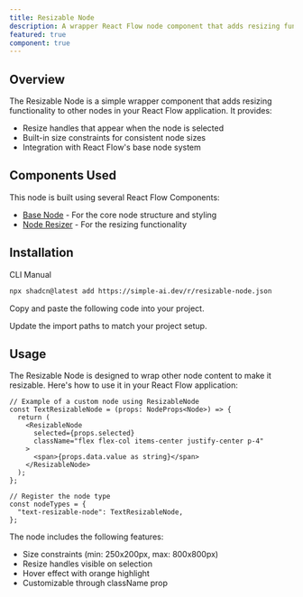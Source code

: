 ```yaml
---
title: Resizable Node
description: A wrapper React Flow node component that adds resizing functionality to other nodes
featured: true
component: true
---
```


<ComponentPreview name="resizable-node-demo" description="An example of a resizable node with size constraints" componentContainerClassName="p-0" />

## Overview

The Resizable Node is a simple wrapper component that adds resizing functionality to other nodes in your React Flow application. It provides:

- Resize handles that appear when the node is selected
- Built-in size constraints for consistent node sizes
- Integration with React Flow's base node system

## Components Used

This node is built using several React Flow Components:
- [Base Node](https://reactflow.dev/components/nodes/base-node) - For the core node structure and styling
- [Node Resizer](https://reactflow.dev/api-reference/components/node-resizer) - For the resizing functionality

## Installation

<Tabs defaultValue="cli">

<TabsList>
  <TabsTrigger value="cli">CLI</TabsTrigger>
  <TabsTrigger value="manual">Manual</TabsTrigger>
</TabsList>

<TabsContent value="cli">

```bash
npx shadcn@latest add https://simple-ai.dev/r/resizable-node.json
```

</TabsContent>

<TabsContent value="manual">

<Steps>

<Step>Copy and paste the following code into your project.</Step>

<ComponentSource name="resizable-node" />

<Step>Update the import paths to match your project setup.</Step>

</Steps>

</TabsContent>

</Tabs>

## Usage

The Resizable Node is designed to wrap other node content to make it resizable. Here's how to use it in your React Flow application:

```tsx
// Example of a custom node using ResizableNode
const TextResizableNode = (props: NodeProps<Node>) => {
  return (
    <ResizableNode
      selected={props.selected}
      className="flex flex-col items-center justify-center p-4"
    >
      <span>{props.data.value as string}</span>
    </ResizableNode>
  );
};

// Register the node type
const nodeTypes = {
  "text-resizable-node": TextResizableNode,
};
```

The node includes the following features:
- Size constraints (min: 250x200px, max: 800x800px)
- Resize handles visible on selection
- Hover effect with orange highlight
- Customizable through className prop
